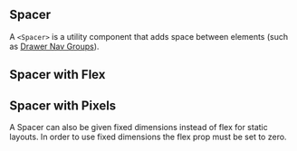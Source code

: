 
## Spacer

A `<Spacer>` is a utility component that adds space between elements (such as [Drawer Nav Groups](/components/drawer-nav-group/examples)).

<SpacerWithFlex />

## Spacer with Flex

## Spacer with Pixels

A Spacer can also be given fixed dimensions instead of flex for static layouts. In order to use fixed dimensions the flex prop must be set to zero.

<SpacerWithPixel />
